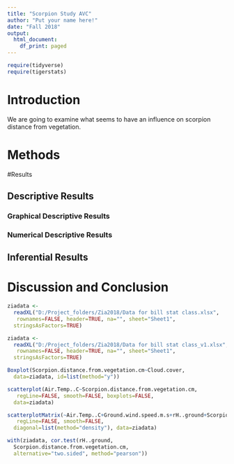 ---
title: "Scorpion Study AVC"
author: "Put your name here!"
date: "Fall 2018"
output:
  html_document:
    df_print: paged
---

```{r include=FALSE,echo=FALSE}
require(tidyverse)
require(tigerstats)

```

# Introduction

<!--In this section you explain what you are trying to show.  Where did the data come from?  What is the research or other question you are trying to answer?!-->
  
We are going to examine what seems to have an influence on scorpion distance from vegetation.
  
# Methods

<!--Decide on your methods:  use "variable analysis" or other appropriate descriptors.  Make sure to choose at least one graphical method and at least one numerical method.!-->

#Results

<!--Divide this section into two sub-sections:  One for your descriptive  results and one for your inferential results.!-->

## Descriptive Results

### Graphical Descriptive Results

<!--Graphical results here.  Make sure to show your code.  Provide appropriate labels for axes, giving units if possible, and provide a good title for the graph, too.  Use the graphical results to describe the patterns if any that exist in the data as focused toward the research question!-->

### Numerical Descriptive Results

<!--Numerical results go here. Use the numerical results to describe the patterns if any that exist in the data as focused toward the research question!-->

## Inferential Results

<!--State hypothesis clearly.  Make sure your discussion of the inferential test covers all the aspects that the test output produces, such as test statistic, p-value etc.  Make a decision about the null hypothesis, explain the assumptions on which the selected test/procedure was based, and why the chosen procedure satisfys the assumptions and is appropriate to answer the research question!-->


# Discussion and Conclusion

<!--Discussion and conclusion here.  If you found a relationship be sure to consider whether the relationship occurs because one of the variavbles causes the other, or whether they perhasps are related for some other reason.  Watch the chapter 6 videos from the GeorgeTown videos collection.!-->

```{r}
ziadata <- 
  readXL("D:/Project_folders/Zia2018/Data for bill stat class.xlsx",
   rownames=FALSE, header=TRUE, na="", sheet="Sheet1", 
  stringsAsFactors=TRUE)
```

```{r}
ziadata <- 
  readXL("D:/Project_folders/Zia2018/Data for bill stat class_v1.xlsx",
   rownames=FALSE, header=TRUE, na="", sheet="Sheet1", 
  stringsAsFactors=TRUE)
```

```{r}
Boxplot(Scorpion.distance.from.vegetation.cm~Cloud.cover, 
  data=ziadata, id=list(method="y"))
```

```{r}
scatterplot(Air.Temp..C~Scorpion.distance.from.vegetation.cm,
   regLine=FALSE, smooth=FALSE, boxplots=FALSE, 
  data=ziadata)
```

```{r}
scatterplotMatrix(~Air.Temp..C+Ground.wind.speed.m.s+rH..ground+Scorpion.distance.from.vegetation.cm+Soil.Temp..C,
   regLine=FALSE, smooth=FALSE, 
  diagonal=list(method="density"), data=ziadata)
```

```{r}
with(ziadata, cor.test(rH..ground, 
  Scorpion.distance.from.vegetation.cm, 
  alternative="two.sided", method="pearson"))
```


